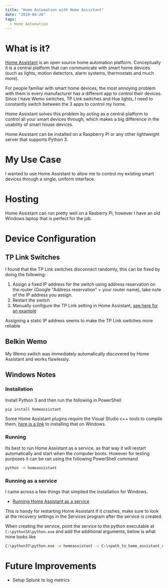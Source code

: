 ```yaml
---
title: "Home Automation with Home Assistant"
date: "2019-04-26"
tags:
  - Home Automation
---
```


# What is it?

[Home Assistant](https://www.home-assistant.io/) is an open source home automation platform.
Conceptually it is a central platform that can communicate with smart home devices (such as lights, motion detectors, alarm systems, thermostats and much more).

For people familiar with smart home devices, the most annoying problem with them is every manufacturer has a different app to control their devices.
Since I have Wemo switches, TP Link switches and Hue lights, I need to constantly switch between the 3 apps to control my home.

Home Assistant solves this problem by acting as a central platform to control all your smart devices through, which makes a big difference in the usability of smart house devices.

Home Assistant can be installed on a Raspberry PI or any other lightweight server that supports Python 3.

# My Use Case

I wanted to use Home Assistant to allow me to control my existing smart devices through a single, uniform interface.

# Hosting

Home Assistant can run pretty well on a Rasberry Pi, however I have an old Windows laptop that is perfect for the job.

# Device Configuration

## TP Link Switches

I found that the TP Link switches disconnect randomly, this can be fixed by doing the following:

1. Assign a fixed IP address for the switch using address reservation on the router (Google "Address reservation" + your router name), take note of the IP address you assign.
2. Restart the switch
3. Manually configure the TP Link setting in Home Assistant, [see here for an example](https://www.home-assistant.io/components/tplink/#manual-configuration-example)

Assigning a static IP address seems to make the TP Link switches more reliable

## Belkin Wemo

My Wemo switch was immediately automatically discovered by Home Assistant and works flawlessly.

## Windows Notes

### Installation

Install Python 3 and then run the following in PowerShell

```cmd
pip install homeassistant
```

Some Home Assistant plugins require the Visual Studio c++ tools to compile them, [here is a link](https://www.scivision.dev/python-windows-visual-c-14-required/) to installing that on Windows.

### Running

Its best to run Home Assistant as a service, as that way it will restart automatically and start when the computer boots.
However for testing purposes it can be ran using the following PowerShell command

```cmd
python -m homeassistant
```

### Running as a service

I came across a few things that simplied the installation for Windows.

- [Running Home Assistant as a service](https://blog.jenyay.com/install-home-assistant-as-windows-service/)

This is handy for restarting Home Assistant if it crashes, make sure to look at the recovery settings in the Services program after the service is created.

When creating the service, point the service to the python executable at `C:\python3X\python.exe` and add the additional arguments, below is what mine looks like

```cmd
C:\python37\python.exe -m homeassistant -c C:\<path_to_home_assistant_config>
```

# Future Improvements

- Setup Splunk to log metrics
